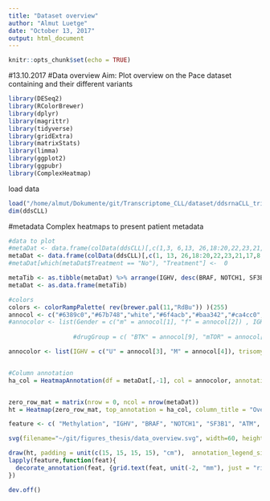 ```yaml
---
title: "Dataset overview"
author: "Almut Luetge"
date: "October 13, 2017"
output: html_document
---
```


```r
knitr::opts_chunk$set(echo = TRUE)
```

#13.10.2017
#Data overview
Aim: Plot overview on the Pace dataset containing and their different variants

```r
library(DESeq2)
library(RColorBrewer)
library(dplyr)
library(magrittr)
library(tidyverse)
library(gridExtra)
library(matrixStats)
library(limma)
library(ggplot2)
library(ggpubr)
library(ComplexHeatmap)

```


load data
```r

load("/home/almut/Dokumente/git/Transcriptome_CLL/dataset/ddsrnaCLL_trimmed_tsig_modIGHV.RData")
dim(ddsCLL)

```

#metadata
Complex heatmaps to present patient metadata

```r

#data to plot
#metaDat <- data.frame(colData(ddsCLL)[,c(1,3, 6,13, 26,18:20,22,23,21,17,8,9,14:16)])
metaDat <- data.frame(colData(ddsCLL)[,c(1, 13, 26,18:20,22,23,21,17,8,9,14:16)])
#metaDat[which(metaDat$Treatment == "No"), "Treatment"] <-  0

metaTib <- as.tibble(metaDat) %>% arrange(IGHV, desc(BRAF, NOTCH1, SF3B1, ATM, MED12,TP53, del17p13, trisomy12, del13q14, del8p12, gain8q24, del11q22.3))
metaDat <- as.data.frame(metaTib)

#colors
colors <- colorRampPalette( rev(brewer.pal(11,"RdBu")) )(255)
annocol <- c("#6389c0","#67b748","white","#6f4acb","#baa342","#ca4cc0","white","#4e6632","#ce4673","#5eaf98","#d35330","#603976")
#annocolor <- list(Gender = c("m" = annocol[1], "f" = annocol[2]) , IGHV = c("U" = annocol[3], "M" = annocol[4]), Treatment = c("1" = annocol[5], "0" = annocol[6]), trisomy12 = c( "0" = annocol[7], "1" = annocol[8]), del13q14 = c("0" = annocol[7], "1" = annocol[8]), del8p12 = c("0" = annocol[7], "1" = annocol[8]),  gain8q24 = c("0" = annocol[7], "1" = annocol[8]),  del11q22.3 = c("0" = annocol[7], "1" = annocol[8]), TP53= c( "0" = annocol[3], "1" = annocol[4]), del17p13 = c( "0" = annocol[7], "1" = annocol[8]), BRAF = c( "0" = annocol[3], "1" = annocol[4]), NOTCH1 = c( "0" = annocol[3], "1" = annocol[4]), SF3B1 = c( "0" = annocol[3], "1" = annocol[4]), ATM = c( "0" = annocol[3], "1" = annocol[4]), MED12 = c( "0" = annocol[3], "1" = annocol[4]), Methylation = c("HP"= annocol[9], "IP" = annocol[10], "LP" = annocol[11]))
                  
                  #drugGroup = c( "BTK" = annocol[9], "mTOR" = annocol[10], "none" = annocol[11], "MEK" = annocol [12]))

annocolor <- list(IGHV = c("U" = annocol[3], "M" = annocol[4]), trisomy12 = c( "0" = annocol[7], "1" = annocol[8]), del13q14 = c("0" = annocol[7], "1" = annocol[8]), del8p12 = c("0" = annocol[7], "1" = annocol[8]),  gain8q24 = c("0" = annocol[7], "1" = annocol[8]),  del11q22.3 = c("0" = annocol[7], "1" = annocol[8]), TP53= c( "0" = annocol[3], "1" = annocol[4]), del17p13 = c( "0" = annocol[7], "1" = annocol[8]), BRAF = c( "0" = annocol[3], "1" = annocol[4]), NOTCH1 = c( "0" = annocol[3], "1" = annocol[4]), SF3B1 = c( "0" = annocol[3], "1" = annocol[4]), ATM = c( "0" = annocol[3], "1" = annocol[4]), MED12 = c( "0" = annocol[3], "1" = annocol[4]), Methylation = c("HP"= annocol[9], "IP" = annocol[10], "LP" = annocol[11]))


#Column annotation
ha_col = HeatmapAnnotation(df = metaDat[,-1], col = annocolor, annotation_height = unit(c(rep(4, 15)),"cm"), annotation_legend_param = list(title_gp = gpar(fontsize = 80), labels_gp = gpar(fontsize = 60),  grid_height = unit(1.5, "cm"), grid_width = unit(1.5, "cm"), gap = unit(20, "mm")))


zero_row_mat = matrix(nrow = 0, ncol = nrow(metaDat))
ht = Heatmap(zero_row_mat, top_annotation = ha_col, column_title = "Overview PACE dataset - CLL patients", column_title_gp = gpar(fontsize = 80, fontface = "bold"), column_names_gp = gpar(fontsize = 40))

feature <- c( "Methylation", "IGHV", "BRAF", "NOTCH1", "SF3B1", "ATM", "MED12", "TP53","del17p13", "trisomy12", "del13q14", "del8p12", "gain8q24", "del11q22.3")

svg(filename="~/git/figures_thesis/data_overview.svg", width=60, height=45)

draw(ht, padding = unit(c(15, 15, 15, 15), "cm"),  annotation_legend_side = "right")
lapply(feature,function(feat){
  decorate_annotation(feat, {grid.text(feat, unit(-2, "mm"), just = "right", gp=gpar(fontsize=60))})
})

dev.off()

```





